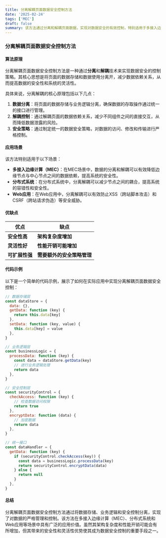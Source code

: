```yaml
---
title: 分离解耦页面数据安全控制方法
date: '2025-02-24'
tags: ['MEC']
draft: false
summary: 该方法通过分离和解耦页面数据，实现对数据安全的有效控制，特别适用于多接入边缘计算（MEC）场景。
---
```


### 分离解耦页面数据安全控制方法

#### 算法原理

分离解耦页面数据安全控制方法是一种通过**分离**和**解耦**技术来实现数据安全的控制策略。其核心思想是将页面的数据存储和数据使用分离开，减少数据依赖关系，从而提高数据的安全性和系统的灵活性。

具体来说，分离解耦的核心原理包括以下几点：

1. **数据分离**：将页面的数据存储与业务逻辑分离，确保数据的存取操作通过统一的接口进行管理。
2. **解耦控制**：通过解耦页面的数据依赖关系，减少不同组件之间的直接交互，从而降低数据泄露的风险。
3. **安全策略**：通过制定统一的数据安全策略，对数据的访问、修改和传输进行严格控制。

#### 应用场景

该方法特别适用于以下场景：

- **多接入边缘计算（MEC）**：在MEC场景中，数据的分离和解耦可以有效降低边缘节点与中心节点之间的数据依赖，提高系统的安全性。
- **分布式系统**：在分布式系统中，分离解耦可以减少节点之间的耦合，提高系统的容错性和安全性。
- **Web应用**：在Web应用中，分离解耦可以有效防止XSS（跨站脚本攻击）和CSRF（跨站请求伪造）等安全威胁。

#### 优缺点

| **优点**       | **缺点**                   |
| -------------- | -------------------------- |
| **安全性高**   | **架构复杂度增加**         |
| **灵活性好**   | **性能开销可能增加**       |
| **可扩展性强** | **需要额外的安全策略管理** |

#### 代码示例

以下是一个简单的代码示例，展示了如何在实际应用中实现分离解耦页面数据安全控制：

```javascript
// 数据存储层
const dataStore = {
  data: {},
  getData: function (key) {
    return this.data[key]
  },
  setData: function (key, value) {
    this.data[key] = value
  },
}

// 业务逻辑层
const businessLogic = {
  processData: function (key) {
    const data = dataStore.getData(key)
    // 进行业务逻辑处理
    return data
  },
}

// 安全控制层
const securityControl = {
  checkAccess: function (key) {
    // 检查数据访问权限
    return true
  },
  encryptData: function (data) {
    // 加密数据
    return data
  },
}

// 统一接口
const dataHandler = {
  getData: function (key) {
    if (securityControl.checkAccess(key)) {
      const data = businessLogic.processData(key)
      return securityControl.encryptData(data)
    } else {
      return null
    }
  },
}
```

#### 总结

分离解耦页面数据安全控制方法通过将数据存储、业务逻辑和安全控制分离，实现了对数据的严格管理和控制。该方法在多接入边缘计算（MEC）、分布式系统和Web应用等场景中具有广泛的应用价值。虽然其架构复杂度和性能开销可能会有所增加，但其带来的安全性和灵活性优势使其成为数据安全控制的重要手段之一。
